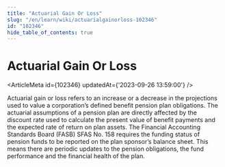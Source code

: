 ```yaml
---
title: "Actuarial Gain Or Loss"
slug: "/en/learn/wiki/actuarialgainorloss-102346"
id: "102346"
hide_table_of_contents: true
---
```



# Actuarial Gain Or Loss

<ArticleMeta id={102346} updatedAt={'2023-09-26 13:59:00'} />
<div className='border-solid border-b border-t-0 my-4 border-[var(--ifm-color-gray-300)]' />

Actuarial gain or loss refers to an increase or a decrease in the projections used to value a corporation’s defined benefit pension plan obligations. The actuarial assumptions of a pension plan are directly affected by the discount rate used to calculate the present value of benefit payments and the expected rate of return on plan assets. The Financial Accounting Standards Board (FASB) SFAS No. 158 requires the funding status of pension funds to be reported on the plan sponsor’s balance sheet. This means there are periodic updates to the pension obligations, the fund performance and the financial health of the plan.
